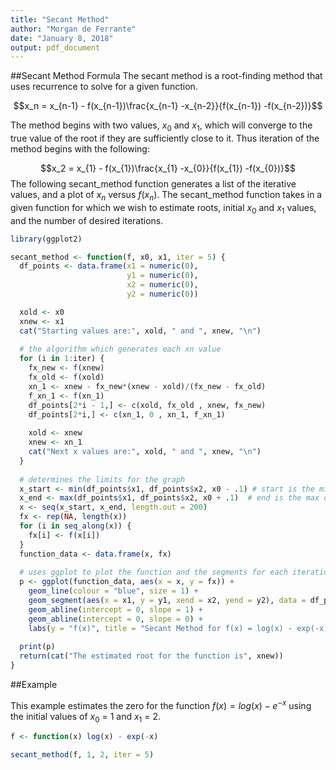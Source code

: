 ```yaml
---
title: "Secant Method"
author: "Morgan de Ferrante"
date: "January 8, 2018"
output: pdf_document
---
```


##Secant Method Formula
The secant method is a root-finding method that uses recurrence to solve for a given function. 

$$x_n = x_{n-1} - f(x_{n-1})\frac{x_{n-1} -x_{n-2}}{f(x_{n-1}) -f(x_{n-2})}$$

The method begins with two values, $x_0$ and $x_1$, which will converge to the true value of the root if they are sufficiently close to it. Thus iteration of the method begins with the following: 

$$x_2 = x_{1} - f(x_{1})\frac{x_{1} -x_{0}}{f(x_{1}) -f(x_{0})}$$
The following secant_method function generates a list of the iterative values, and a plot of $x_n$ versus $f(x_n)$. The secant_method function takes in a given function for which we wish to estimate roots, initial $x_0$ and $x_1$ values, and the number of desired iterations.

```r
library(ggplot2)

secant_method <- function(f, x0, x1, iter = 5) {
  df_points <- data.frame(x1 = numeric(0), 
                          y1 = numeric(0),
                          x2 = numeric(0),
                          y2 = numeric(0))

  xold <- x0
  xnew <- x1
  cat("Starting values are:", xold, " and ", xnew, "\n")
  
  # the algorithm which generates each xn value 
  for (i in 1:iter) {
    fx_new <- f(xnew)
    fx_old <- f(xold)
    xn_1 <- xnew - fx_new*(xnew - xold)/(fx_new - fx_old)
    f_xn_1 <- f(xn_1)
    df_points[2*i - 1,] <- c(xold, fx_old , xnew, fx_new)
    df_points[2*i,] <- c(xn_1, 0 , xn_1, f_xn_1) 
    
    xold <- xnew
    xnew <- xn_1
    cat("Next x values are:", xold, " and ", xnew, "\n")
  }
  
  # determines the limits for the graph
  x_start <- min(df_points$x1, df_points$x2, x0 - .1) # start is the min of these values
  x_end <- max(df_points$x1, df_points$x2, x0 + .1)  # end is the max of these values
  x <- seq(x_start, x_end, length.out = 200)
  fx <- rep(NA, length(x))
  for (i in seq_along(x)) {
    fx[i] <- f(x[i])
  }
  function_data <- data.frame(x, fx)
  
  # uses ggplot to plot the function and the segments for each iteration
  p <- ggplot(function_data, aes(x = x, y = fx)) + 
    geom_line(colour = "blue", size = 1) + 
    geom_segment(aes(x = x1, y = y1, xend = x2, yend = y2), data = df_points) + 
    geom_abline(intercept = 0, slope = 1) + 
    geom_abline(intercept = 0, slope = 0) +
    labs(y = "f(x)", title = "Secant Method for f(x) = log(x) - exp(-x)")
  
  print(p)
  return(cat("The estimated root for the function is", xnew)) 
}
```

##Example

This example estimates the zero for the function $f(x) = log(x) - e^{-x}$ using the initial values of $x_0$ = 1 and $x_1$ = 2. 

```r
f <- function(x) log(x) - exp(-x)

secant_method(f, 1, 2, iter = 5)
```


